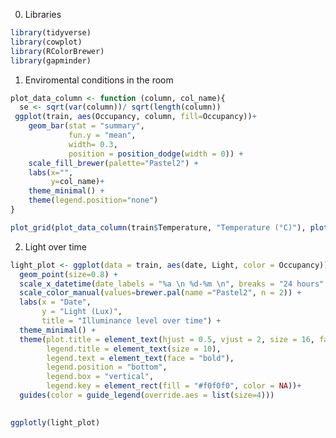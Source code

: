 0. Libraries 

```r
library(tidyverse)
library(cowplot)
library(RColorBrewer)
library(gapminder)
```

1. Enviromental conditions in the room

```r
plot_data_column <- function (column, col_name){
  se <- sqrt(var(column))/ sqrt(length(column))
 ggplot(train, aes(Occupancy, column, fill=Occupancy))+
    geom_bar(stat = "summary", 
             fun.y = "mean",
             width= 0.3,
             position = position_dodge(width = 0)) + 
    scale_fill_brewer(palette="Pastel2") +
    labs(x="",
         y=col_name)+
    theme_minimal() +
    theme(legend.position="none")
}

plot_grid(plot_data_column(train$Temperature, "Temperature (°C)"), plot_data_column(train$Humidity, "Humidity (%)"), plot_data_column(train$Light, "Light (Lux)"), plot_data_column(train$CO2, "CO2 (ppm)"), nrow = 2)
```

2. Light over time

```r
light_plot <- ggplot(data = train, aes(date, Light, color = Occupancy)) + 
  geom_point(size=0.8) +
  scale_x_datetime(date_labels = "%a \n %d-%m \n", breaks = "24 hours" ) +
  scale_color_manual(values=brewer.pal(name ="Pastel2", n = 2)) + 
  labs(x = "Date", 
       y = "Light (Lux)",
       title = "Illuminance level over time") +
  theme_minimal() + 
  theme(plot.title = element_text(hjust = 0.5, vjust = 2, size = 16, face = "italic"),
        legend.title = element_text(size = 10),
        legend.text = element_text(face = "bold"),
        legend.position = "bottom",
        legend.box = "vertical",
        legend.key = element_rect(fill = "#f0f0f0", color = NA))+
  guides(color = guide_legend(override.aes = list(size=4)))

  
ggplotly(light_plot)
```
